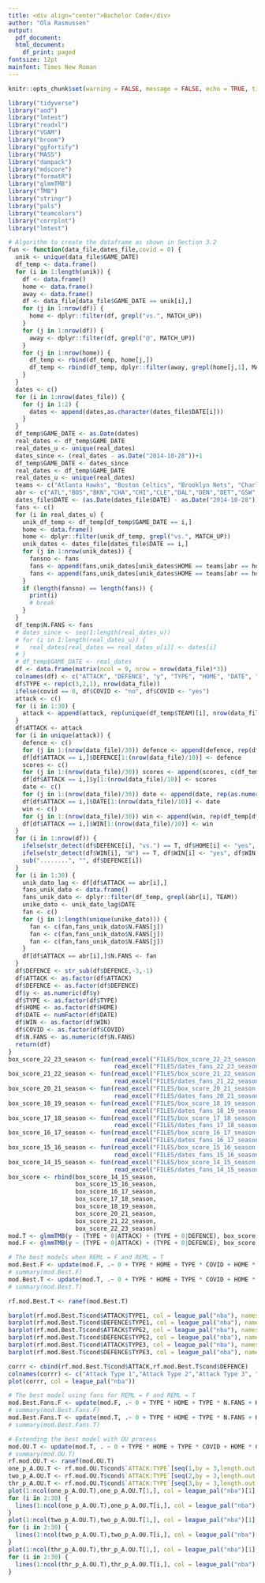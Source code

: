 ---
title: <div align="center">Bachelor Code</div>
author: "Ola Rasmussen"
output:
  pdf_document:
  html_document:
    df_print: paged
fontsize: 12pt
mainfont: Times New Roman
---

```{r setup, include=F}
knitr::opts_chunk$set(warning = FALSE, message = FALSE, echo = TRUE, tidy = TRUE, fig.align = "center", tidy.opts = list(width.cutoff = 60))

library("tidyverse")
library("aod")
library("lmtest")
library("readxl")
library("VGAM")
library("broom")
library("ggfortify")
library("MASS")
library("dampack")
library("mdscore")
library("formatR")
library("glmmTMB")
library("TMB")
library("stringr")
library("pals")
library("teamcolors")
library("corrplot")
library("lmtest")
```

```{r eval=FALSE}
# Algorithm to create the dataframe as shown in Section 3.2
fun <- function(data_file,dates_file,covid = 0) {
  unik <- unique(data_file$GAME_DATE)
  df_temp <- data.frame()
  for (i in 1:length(unik)) {
    df <- data.frame()
    home <- data.frame()
    away <- data.frame()
    df <- data_file[data_file$GAME_DATE == unik[i],]
    for (j in 1:nrow(df)) {
      home <- dplyr::filter(df, grepl("vs.", MATCH_UP))
    }
    for (j in 1:nrow(df)) {
      away <- dplyr::filter(df, grepl("@", MATCH_UP))
    }
    for (j in 1:nrow(home)) {
      df_temp <- rbind(df_temp, home[j,])
      df_temp <- rbind(df_temp, dplyr::filter(away, grepl(home[j,1], MATCH_UP)))
    }
  }
  dates <- c()
  for (i in 1:nrow(dates_file)) {
    for (j in 1:2) {
      dates <- append(dates,as.character(dates_file$DATE[i]))
    }
  }
  df_temp$GAME_DATE <- as.Date(dates)
  real_dates <- df_temp$GAME_DATE
  real_dates_u <- unique(real_dates)
  dates_since <- (real_dates - as.Date("2014-10-28"))+1
  df_temp$GAME_DATE <- dates_since
  real_dates <- df_temp$GAME_DATE
  real_dates_u <- unique(real_dates)
  teams <- c("Atlanta Hawks", "Boston Celtics", "Brooklyn Nets", "Charlotte Hornets", "Chicago Bulls", "Cleveland Cavaliers", "Dallas Mavericks", "Denver Nuggets", "Detroit Pistons", "Golden State Warriors", "Houston Rockets", "Indiana Pacers", "Los Angeles Clippers", "Los Angeles Lakers", "Memphis Grizzlies", "Miami Heat", "Milwaukee Bucks", "Minnesota Timberwolves", "New Orleans Pelicans", "New York Knicks", "Oklahoma City Thunder", "Orlando Magic", "Philadelphia 76ers", "Phoenix Suns", "Portland Trail Blazers", "Sacramento Kings", "San Antonio Spurs", "Toronto Raptors", "Utah Jazz", "Washington Wizards")
  abr <- c("ATL","BOS","BKN","CHA","CHI","CLE","DAL","DEN","DET","GSW","HOU","IND","LAC","LAL","MEM","MIA","MIL","MIN","NOP","NYK","OKC","ORL","PHI","PHX","POR","SAC","SAS","TOR","UTA","WAS")
  dates_file$DATE <- (as.Date(dates_file$DATE) - as.Date("2014-10-28"))+1
  fans <- c()
  for (i in real_dates_u) {
    unik_df_temp <- df_temp[df_temp$GAME_DATE == i,]
    home <- data.frame()
    home <- dplyr::filter(unik_df_temp, grepl("vs.", MATCH_UP))
    unik_dates <- dates_file[dates_file$DATE == i,]
    for (j in 1:nrow(unik_dates)) {
      fansno <- fans
      fans <- append(fans,unik_dates[unik_dates$HOME == teams[abr == home[j,]$TEAM],]$N.FANS)
      fans <- append(fans,unik_dates[unik_dates$HOME == teams[abr == home[j,]$TEAM],]$N.FANS)
    }
    if (length(fansno) == length(fans)) {
      print(i)
      # break
    }
  }
  df_temp$N.FANS <- fans
  # dates_since <- seq(1:length(real_dates_u))
  # for (i in 1:length(real_dates_u)) {
  #   real_dates[real_dates == real_dates_u[i]] <- dates[i]
  # }
  # df_temp$GAME_DATE <- real_dates
  df <- data.frame(matrix(ncol = 9, nrow = nrow(data_file)*3))
  colnames(df) <- c("ATTACK", "DEFENCE", "y", "TYPE", "HOME", "DATE", "WIN", "COVID", "N.FANS")
  df$TYPE <- rep(c(3,2,1), nrow(data_file))
  ifelse(covid == 0, df$COVID <- "no", df$COVID <- "yes")
  attack <- c()
  for (i in 1:30) {
    attack <- append(attack, rep(unique(df_temp$TEAM)[i], nrow(data_file)/10))
  }
  df$ATTACK <- attack
  for (i in unique(attack)) {
    defence <- c()
    for (j in 1:(nrow(data_file)/30)) defence <- append(defence, rep(df_temp[df_temp$TEAM == i,]$MATCH_UP[j], 3))
    df[df$ATTACK == i,]$DEFENCE[1:(nrow(data_file)/10)] <- defence
    scores <- c()
    for (j in 1:(nrow(data_file)/30)) scores <- append(scores, c(df_temp[df_temp$TEAM == i,]$"3PM"[j], df_temp[df_temp$TEAM == i,]$"FGM"[j] - df_temp[df_temp$TEAM == i,]$"3PM"[j], df_temp[df_temp$TEAM == i,]$"FTM"[j]))
    df[df$ATTACK == i,]$y[1:(nrow(data_file)/10)] <- scores
    date <- c()
    for (j in 1:(nrow(data_file)/30)) date <- append(date, rep(as.numeric(df_temp[df_temp$TEAM == i,]$GAME_DATE[j]), 3))
    df[df$ATTACK == i,]$DATE[1:(nrow(data_file)/10)] <- date
    win <- c()
    for (j in 1:(nrow(data_file)/30)) win <- append(win, rep(df_temp[df_temp$TEAM == i,]$RESULT[j], 3))
    df[df$ATTACK == i,]$WIN[1:(nrow(data_file)/10)] <- win
  }
  for (i in 1:nrow(df)) {
    ifelse(str_detect(df$DEFENCE[i], "vs.") == T, df$HOME[i] <- "yes", df$HOME[i] <- "no")
    ifelse(str_detect(df$WIN[i], "W") == T, df$WIN[i] <- "yes", df$WIN[i] <- "no")
    sub("........", "", df$DEFENCE[i])
  }
  for (i in 1:30) {
    unik_dato_lag <- df[df$ATTACK == abr[i],]
    fans_unik_dato <- data.frame()
    fans_unik_dato <- dplyr::filter(df_temp, grepl(abr[i], TEAM))
    unike_dato <- unik_dato_lag$DATE
    fan <- c()
    for (j in 1:length(unique(unike_dato))) {
      fan <- c(fan,fans_unik_dato$N.FANS[j])
      fan <- c(fan,fans_unik_dato$N.FANS[j])
      fan <- c(fan,fans_unik_dato$N.FANS[j])
    }
    df[df$ATTACK == abr[i],]$N.FANS <- fan
  }
  df$DEFENCE <- str_sub(df$DEFENCE,-3,-1)
  df$ATTACK <- as.factor(df$ATTACK)
  df$DEFENCE <- as.factor(df$DEFENCE)
  df$y <- as.numeric(df$y)
  df$TYPE <- as.factor(df$TYPE)
  df$HOME <- as.factor(df$HOME)
  df$DATE <- numFactor(df$DATE)
  df$WIN <- as.factor(df$WIN)
  df$COVID <- as.factor(df$COVID)
  df$N.FANS <- as.numeric(df$N.FANS)
  return(df)
}
box_score_22_23_season <- fun(read_excel("FILES/box_score_22_23_season.xlsx"),
                              read_excel("FILES/dates_fans_22_23_season.xlsx"))
box_score_21_22_season <- fun(read_excel("FILES/box_score_21_22_season.xlsx"),
                              read_excel("FILES/dates_fans_21_22_season.xlsx"))
box_score_20_21_season <- fun(read_excel("FILES/box_score_20_21_season.xlsx"),
                              read_excel("FILES/dates_fans_20_21_season.xlsx"),covid = 1)
box_score_18_19_season <- fun(read_excel("FILES/box_score_18_19_season.xlsx"),
                              read_excel("FILES/dates_fans_18_19_season.xlsx"))
box_score_17_18_season <- fun(read_excel("FILES/box_score_17_18_season.xlsx"),
                              read_excel("FILES/dates_fans_17_18_season.xlsx"))
box_score_16_17_season <- fun(read_excel("FILES/box_score_16_17_season.xlsx"),
                              read_excel("FILES/dates_fans_16_17_season.xlsx"))
box_score_15_16_season <- fun(read_excel("FILES/box_score_15_16_season.xlsx"),
                              read_excel("FILES/dates_fans_15_16_season.xlsx"))
box_score_14_15_season <- fun(read_excel("FILES/box_score_14_15_season.xlsx"),
                              read_excel("FILES/dates_fans_14_15_season.xlsx"))
box_score <- rbind(box_score_14_15_season,
                   box_score_15_16_season,
                   box_score_16_17_season,
                   box_score_17_18_season,
                   box_score_18_19_season,
                   box_score_20_21_season,
                   box_score_21_22_season,
                   box_score_22_23_season)
mod.T <- glmmTMB(y ~ (TYPE + 0|ATTACK) + (TYPE + 0|DEFENCE), box_score, poisson, REML=T)
mod.F <- glmmTMB(y ~ (TYPE + 0|ATTACK) + (TYPE + 0|DEFENCE), box_score, poisson, REML=F)
```

```{r}
# The best models when REML = F and REML = T
mod.Best.F <- update(mod.F, .~ 0 + TYPE * HOME + TYPE * COVID + HOME * COVID + (TYPE + 0|ATTACK) + (TYPE + 0|DEFENCE))
# summary(mod.Best.F)
mod.Best.T <- update(mod.T, .~ 0 + TYPE * HOME + TYPE * COVID + HOME * COVID + (TYPE + 0|ATTACK) + (TYPE + 0|DEFENCE))
# summary(mod.Best.T)
```

```{r fig.height=10}
rf.mod.Best.T <- ranef(mod.Best.T)

barplot(rf.mod.Best.T$cond$ATTACK$TYPE1, col = league_pal("nba"), names.arg = rownames(rf.mod.Best.T$cond$ATTACK), cex.names = .8, ylim = c(-.3,.3), main = "1 pointer att strength")
barplot(rf.mod.Best.T$cond$DEFENCE$TYPE1, col = league_pal("nba"), names.arg = rownames(rf.mod.Best.T$cond$DEFENCE), cex.names = .8, ylim = c(-.3,.3), main = "1 pointer def strength")
barplot(rf.mod.Best.T$cond$ATTACK$TYPE2, col = league_pal("nba"), names.arg = rownames(rf.mod.Best.T$cond$ATTACK), cex.names = .8, ylim = c(-.3,.3), main = "2 pointer att strength")
barplot(rf.mod.Best.T$cond$DEFENCE$TYPE2, col = league_pal("nba"), names.arg = rownames(rf.mod.Best.T$cond$DEFENCE), cex.names = .8, ylim = c(-.3,.3), main = "2 pointer def strength")
barplot(rf.mod.Best.T$cond$ATTACK$TYPE3, col = league_pal("nba"), names.arg = rownames(rf.mod.Best.T$cond$ATTACK), cex.names = .8, ylim = c(-.3,.3), main = "3 pointer att strength")
barplot(rf.mod.Best.T$cond$DEFENCE$TYPE3, col = league_pal("nba"), names.arg = rownames(rf.mod.Best.T$cond$DEFENCE), cex.names = .8, ylim = c(-.3,.3), main = "3 pointer def strength")
```

```{r fig.height=6, fig.width=6}
corrr <- cbind(rf.mod.Best.T$cond$ATTACK,rf.mod.Best.T$cond$DEFENCE)
colnames(corrr) <- c("Attack Type 1","Attack Type 2","Attack Type 3", "Defence Type 1","Defence Type 2","Defence Type 3")
plot(corrr, col = league_pal("nba"))
```

```{r}
# The best model using fans for REML = F and REML = T
mod.Best.Fans.F <- update(mod.F, .~ 0 + TYPE * HOME + TYPE * N.FANS + HOME * N.FANS + (TYPE + 0|ATTACK) + (TYPE + 0|DEFENCE))
# summary(mod.Best.Fans.F)
mod.Best.Fans.T <- update(mod.T, .~ 0 + TYPE * HOME + TYPE * N.FANS + HOME * N.FANS + (TYPE + 0|ATTACK) + (TYPE + 0|DEFENCE))
# summary(mod.Best.Fans.T)
```

```{r fig.height=10}
# Extending the best model with OU process
mod.OU.T <- update(mod.T, . ~ 0 + TYPE * HOME + TYPE * COVID + HOME * COVID + ou(DATE+0|ATTACK:TYPE) + ou(DATE+0|DEFENCE:TYPE))
# summary(mod.OU.T)
rf.mod.OU.T <- ranef(mod.OU.T)
one_p_A.OU.T <- rf.mod.OU.T$cond$`ATTACK:TYPE`[seq(1,by = 3,length.out = 30),]
two_p_A.OU.T <- rf.mod.OU.T$cond$`ATTACK:TYPE`[seq(2,by = 3,length.out = 30),]
thr_p_A.OU.T <- rf.mod.OU.T$cond$`ATTACK:TYPE`[seq(3,by = 3,length.out = 30),]
plot(1:ncol(one_p_A.OU.T),one_p_A.OU.T[1,], col = league_pal("nba")[1],type="l",ylim=c(-.6,.6), xlab = "Days after 27.10.14 while the season is active",ylab="")
for (i in 2:30) {
  lines(1:ncol(one_p_A.OU.T),one_p_A.OU.T[i,], col = league_pal("nba")[i])
}
plot(1:ncol(two_p_A.OU.T),two_p_A.OU.T[1,], col = league_pal("nba")[1],type="l",ylim=c(-.6,.6), xlab = "Days after 27.10.14 while the season is active",ylab="")
for (i in 2:30) {
  lines(1:ncol(two_p_A.OU.T),two_p_A.OU.T[i,], col = league_pal("nba")[i])
}
plot(1:ncol(thr_p_A.OU.T),thr_p_A.OU.T[1,], col = league_pal("nba")[1],type="l",ylim=c(-.6,.6), xlab = "Days after 27.10.14 while the season is active",ylab="")
for (i in 2:30) {
  lines(1:ncol(thr_p_A.OU.T),thr_p_A.OU.T[i,], col = league_pal("nba")[i])
}
```

